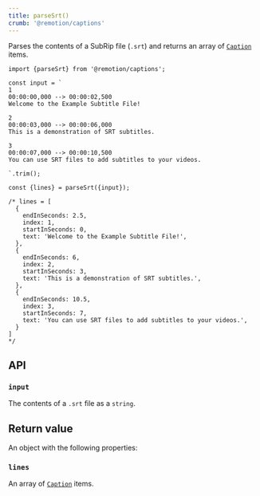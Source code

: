 ```yaml
---
title: parseSrt()
crumb: '@remotion/captions'
---
```


Parses the contents of a SubRip file (`.srt`) and returns an array of [`Caption`](/docs/captions) items.

```tsx twoslash title="Example usage"
import {parseSrt} from '@remotion/captions';

const input = `
1
00:00:00,000 --> 00:00:02,500
Welcome to the Example Subtitle File!

2
00:00:03,000 --> 00:00:06,000
This is a demonstration of SRT subtitles.

3
00:00:07,000 --> 00:00:10,500
You can use SRT files to add subtitles to your videos.

`.trim();

const {lines} = parseSrt({input});

/* lines = [
  {
    endInSeconds: 2.5,
    index: 1,
    startInSeconds: 0,
    text: 'Welcome to the Example Subtitle File!',
  },
  {
    endInSeconds: 6,
    index: 2,
    startInSeconds: 3,
    text: 'This is a demonstration of SRT subtitles.',
  },
  {
    endInSeconds: 10.5,
    index: 3,
    startInSeconds: 7,
    text: 'You can use SRT files to add subtitles to your videos.',
  }
]
*/
```

## API

### `input`

The contents of a `.srt` file as a `string`.

## Return value

An object with the following properties:

### `lines`

An array of [`Caption`](/docs/captions) items.
